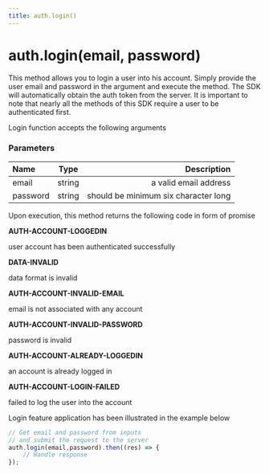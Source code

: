 ```yaml
---
title: auth.login()
---
```


# auth.login(email, password)

This method allows you to login a user into his account. Simply provide the user email and password in the argument and execute the  method. The SDK will automatically obtain the auth token from the server. It is important to note that nearly all the methods of this SDK require a user to be authenticated first.

Login function accepts the following arguments

### Parameters

| Name       | Type |   Description |
| :------------ | :---------: | ----------: |
| email        |    string    | a valid email address|
| password     |    string     |   should be minimum six character long |

Upon execution, this method returns the following code in form of promise

**AUTH-ACCOUNT-LOGGEDIN**

user account has been authenticated successfully

**DATA-INVALID**

data format is invalid

**AUTH-ACCOUNT-INVALID-EMAIL**

email is not associated with any account

**AUTH-ACCOUNT-INVALID-PASSWORD**

password is invalid

**AUTH-ACCOUNT-ALREADY-LOGGEDIN**

an account is already logged in

**AUTH-ACCOUNT-LOGIN-FAILED**

failed to log the user into the account

Login feature application has been illustrated in the example below

```js
// Get email and password from inputs
// and submit the request to the server
auth.login(email,password).then((res) => {
    // Handle response
});
```

